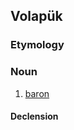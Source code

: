 ==Volapük==

===Etymology===
{{suffix|baon|an|lang=vo}}

===Noun===
{{vo-noun}}

# [[baron]]

====Declension====
{{vo-decl-noun}}
